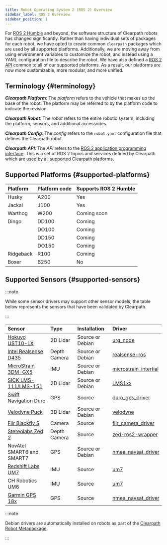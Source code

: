 ```yaml
---
title: Robot Operating System 2 (ROS 2) Overview
sidebar_label: ROS 2 Overview
sidebar_position: 1
---
```


For [ROS 2 Humble](https://docs.ros.org/en/humble/index.html) and beyond, the software structure of Clearpath robots has changed significantly. Rather than having individual sets of packages for each
robot, we have opted to create common `clearpath` packages which are used by all supported platforms. Additionally, we are moving away from using environment variables
to customize the robot, and instead using a YAML configuration file to describe the robot. We have also defined a [ROS 2 API](api/overview) common to all of our supported platforms. As a result,
our platforms are now more customizable, more modular, and more unified.

## Terminology {#terminology}

**_Clearpath Platform_**: The _platform_ refers to the vehicle that makes up the base of the robot. The platform may be referred to by
the platform code to indicate the revision.

**_Clearpath Robot_**: The _robot_ refers to the entire robotic system, including the platform, sensors, and additional accessories.

**_Clearpath Config_**: The _config_ refers to the `robot.yaml` configuration file that defines the Clearpath robot.

**_Clearpath API_**: The _API_ refers to the [ROS 2 application programming interface](api/overview). This is a set of ROS 2 topics and services defined
by Clearpath which are used by all supported Clearpath platforms.

## Supported Platforms {#supported-platforms}

| Platform  | Platform code | Supports ROS 2 Humble |
| :-------- | :------------ | :-------------------- |
| Husky     | A200          | Yes                   |
| Jackal    | J100          | Yes                   |
| Warthog   | W200          | Coming soon           |
| Dingo     | DD100         | Coming                |
|           | DO100         | Coming                |
|           | DD150         | Coming                |
|           | DO150         | Coming                |
| Ridgeback | R100          | Coming                |
| Boxer     | B250          | No                    |


## Supported Sensors {#supported-sensors}

:::note

While some sensor drivers may support other sensor models, the table below represents the
sensors that have been validated by Clearpath.

:::

| Sensor                                                                               | Type         | Installation     | Driver                                                                                      |
| :----------------------------------------------------------------------------------- | :----------- | :--------------- | :------------------------------------------------------------------------------------------ |
| [Hokuyo UST10-LX](../robots/accessories/sensors/lidar_2d/hokuyo_ust10_lx.mdx)        | 2D Lidar     | Source or Debian | [urg_node](https://github.com/ros-drivers/urg_node)                                         |
| [Intel Realsense D435](../robots/accessories/sensors/cameras/realsense_d435.mdx)     | Depth Camera | Source or Debian | [realsense-ros](https://github.com/IntelRealSense/realsense-ros/tree/ros2-development)      |
| [MicroStrain 3DM-GX5](../robots/accessories/sensors/imu/microstrain_3dm_gx5.mdx)     | IMU          | Source or Debian | [microstrain_intertial](https://github.com/LORD-MicroStrain/microstrain_inertial/tree/ros2) |
| [SICK LMS-111/LMS-151](../robots/accessories/sensors/lidar_2d/sick_lms111.mdx)       | 2D Lidar     | Source or Debian | [LMS1xx](https://github.com/clearpathrobotics/LMS1xx)                                       |
| [Swift Navigation Duro](../robots/accessories/sensors/gps/swift_navigation_duro.mdx) | GPS          | Source           | [duro_gps_driver](https://github.com/szenergy/duro_gps_driver/tree/ros2-humble)             |
| [Velodyne Puck](../robots/accessories/sensors/lidar_3d/velodyne_puck.mdx)            | 3D Lidar     | Source or Debian | [velodyne](https://github.com/ros-drivers/velodyne/tree/ros2)                               |
| [Flir Blackfly S](../robots/accessories/sensors/cameras/flir_blackfly_s.mdx)         | Camera       | Source           | [flir_camera_driver](https://github.com/ros-drivers/flir_camera_driver/tree/humble-devel)   |
| [Stereolabs Zed 2](../robots/accessories/sensors/cameras/stereolabs_zed_2.mdx)       | Depth Camera | Source           | [zed-ros2-wrapper](https://github.com/stereolabs/zed-ros2-wrapper.git)                      |
| NovAtel SMART6 and SMART7                                                            | GPS          | Source or Debian | [nmea_navsat_driver](https://github.com/ros-drivers/nmea_navsat_driver/tree/ros2)           |
| [Redshift Labs UM7](../robots/accessories/sensors/imu/redshift_labs_um7.mdx)         | IMU          | Source           | [um7](https://github.com/ros-drivers/um7/tree/ros2)                                         |
| CH Robotics UM6                                                                      | IMU          | Source           | [um7](https://github.com/ros-drivers/um7/tree/ros2)                                         |
| [Garmin GPS 18x](../robots/accessories/sensors/gps/garmin_gps_18x.mdx)               | GPS          | Source           | [nmea_navsat_driver](https://github.com/ros-drivers/nmea_navsat_driver/tree/ros2)           |

:::note

Debian drivers are automatically installed on robots as part of the [Clearpath Robot Metapackage](../ros/installation/robot.mdx#clearpath-robot-metapackage).

:::
